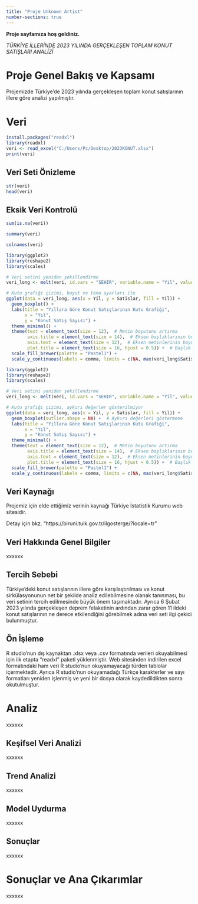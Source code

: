 ```yaml
---
title: "Proje Unknown Artist"
number-sections: true
---
```


**Proje sayfamıza hoş geldiniz.**

*TÜRKİYE İLLERİNDE 2023 YILINDA GERÇEKLEŞEN TOPLAM KONUT SATIŞLARI ANALİZİ*

# Proje Genel Bakış ve Kapsamı

Projemizde Türkiye'de 2023 yılında gerçekleşen toplam konut satışlarının illere göre analizi yapılmıştır.

# Veri

```r
install.packages("readxl")
library(readxl)
veri <- read_excel("C:/Users/Pc/Desktop/2023KONUT.xlsx")
print(veri)

```

## Veri Seti Önizleme

```r
str(veri)
head(veri)

```

## Eksik Veri Kontrolü

```r
sum(is.na(veri))

```

```r
summary(veri)

```

```r
colnames(veri)

```

```r
library(ggplot2)
library(reshape2)
library(scales)

# Veri setini yeniden şekillendirme
veri_long <- melt(veri, id.vars = "SEHIR", variable.name = "Yil", value.name = "Satislar")

# Kutu grafiği çizimi, boyut ve tema ayarları ile
ggplot(data = veri_long, aes(x = Yil, y = Satislar, fill = Yil)) +
  geom_boxplot() +
  labs(title = "Yıllara Göre Konut Satışlarının Kutu Grafiği",
       x = "Yıl",
       y = "Konut Satış Sayısı") +
  theme_minimal() +
  theme(text = element_text(size = 12),  # Metin boyutunu artırma
        axis.title = element_text(size = 14),  # Eksen başlıklarının boyutunu artırma
        axis.text = element_text(size = 12),  # Eksen metinlerinin boyutunu artırma
        plot.title = element_text(size = 16, hjust = 0.5)) +  # Başlık boyutunu artırma ve ortalam
  scale_fill_brewer(palette = "Pastel1") +
  scale_y_continuous(labels = comma, limits = c(NA, max(veri_long$Satislar) * 1.1))
```

```r
library(ggplot2)
library(reshape2)
library(scales)

# Veri setini yeniden şekillendirme
veri_long <- melt(veri, id.vars = "SEHIR", variable.name = "Yil", value.name = "Satislar")

# Kutu grafiği çizimi, aykırı değerler gösterilmiyor
ggplot(data = veri_long, aes(x = Yil, y = Satislar, fill = Yil)) +
  geom_boxplot(outlier.shape = NA) +  # Aykırı değerleri göstermeme
  labs(title = "Yıllara Göre Konut Satışlarının Kutu Grafiği",
       x = "Yıl",
       y = "Konut Satış Sayısı") +
  theme_minimal() +
  theme(text = element_text(size = 12),  # Metin boyutunu artırma
        axis.title = element_text(size = 14),  # Eksen başlıklarının boyutunu artırma
        axis.text = element_text(size = 12),  # Eksen metinlerinin boyutunu artırma
        plot.title = element_text(size = 16, hjust = 0.5)) +  # Başlık boyutunu artırma ve ortalam
  scale_fill_brewer(palette = "Pastel1") +
  scale_y_continuous(labels = comma, limits = c(NA, max(veri_long$Satislar) * 1.1))

```

## Veri Kaynağı

Projemiz için elde ettiğimiz verinin kaynağı Türkiye İstatistik Kurumu web sitesidir.

Detay için bkz. "https://biruni.tuik.gov.tr/ilgosterge/?locale=tr"

## Veri Hakkında Genel Bilgiler

xxxxxx

## Tercih Sebebi

Türkiye'deki konut satışlarının illere göre karşılaştırılması ve konut sirkülasyonunun net bir şekilde analiz edilebilmesine olanak tanınması, bu veri setinin tercih edilmesinde büyük önem taşımaktadır. Ayrıca 6 Şubat 2023 yılında gerçekleşen deprem felaketinin ardından zarar gören 11 ildeki konut satışlarının ne derece etkilendiğini görebilmek adına veri seti ilgi çekici bulunmuştur.

## Ön İşleme

R studio'nun dış kaynaktan .xlsx veya .csv formatında verileri okuyabilmesi için ilk etapta "readxl" paketi yüklenmiştir. Web sitesinden indirilen excel formatındaki ham veri R studio'nun okuyamayacağı türden tablolar içermektedir. Ayrıca R studio'nun okuyamadağı Türkçe karakterler ve sayı formatları yeniden işlenmiş ve yeni bir dosya olarak kaydedildikten sonra okutulmuştur.

# Analiz

xxxxxx

## Keşifsel Veri Analizi

xxxxxx

## Trend Analizi

xxxxxx

## Model Uydurma

xxxxxx

## Sonuçlar

xxxxxx

# Sonuçlar ve Ana Çıkarımlar

xxxxxx
